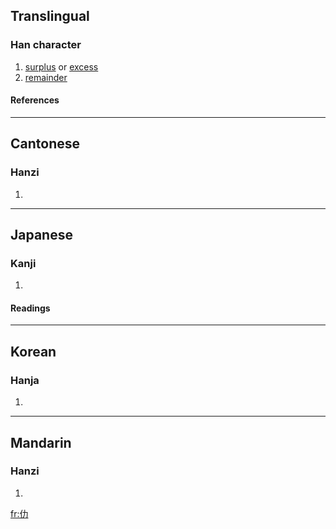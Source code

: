 {{see|働}}

==Translingual==
===Han character===
{{Han char|rad=人|as=02|sn=4|four=2422<sub>7</sub>|canj=人大尸 (OKS)}}
# [[surplus]] or [[excess]]
# [[remainder]]
====References====
{{Han ref|kx=0091.100|dkj=00350|dj=0193.020|hdz=10110.020|uh=4EC2|ud=20162|bh=C952|bd=51538}}
----
==Cantonese==
===Hanzi===
{{yue-hanzi|jyut=|y=lak6}}
# {{defn|Cantonese}}
----
==Japanese==
===Kanji===
{{ja-kanji|grade=|rs=人02}}
# {{defn|Japanese}}
====Readings====
{{ja-readings|on=[[ろく]] (roku), [[りょく]] (ryoku)|kun=[[あまり]] (amari), [[つとめる]] (tsutomeru)}}
----
==Korean==
===Hanja===
{{ko-hanja|hangeul=[[륵]]|rv=reuk|mr=rŭk}}
# {{defn|Korean}}
----
==Mandarin==
===Hanzi===
{{cmn-hanzi|pin=lè (le4)|wg=le<sup>4</sup>|y=}}
# {{defn|Mandarin}}

[[fr:仂]]